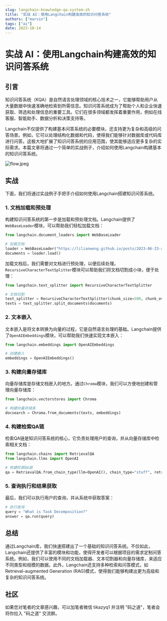 ```yaml
---
slug: langchain-knowledge-qa-system-zh
title: "实战 AI：使用Langchain构建高效的知识问答系统"
authors: ["marvin"]
tags: ["ai"]
date: 2023-10-14
---
```




# 实战 AI：使用Langchain构建高效的知识问答系统

## 引言

知识问答系统（KQA）是自然语言处理领域的核心技术之一，它能够帮助用户从大量数据中快速准确地检索到所需信息。知识问答系统成为了帮助个人和企业快速获取、筛选和处理信息的重要工具。它们在很多领域都发挥着重要作用，例如在线客服、智能助手、数据分析和决策支持等。

Langchain不仅提供了构建基本问答系统的必要模块，还支持更为复杂和高级的问答场景。例如，它可以处理结构化数据和代码，使得我们能够针对数据库或代码库进行问答。这极大地扩展了知识问答系统的应用范围，使其能够适应更多复杂的实际需求。本篇文章将通过一个简单的实战例子，介绍如何使用Langchain构建基本的知识问答系统。

![flow.jpeg](https://python.langchain.com/assets/images/qa_flow-9fbd91de9282eb806bda1c6db501ecec.jpeg)

## 实战

下面，我们将通过实战例子手把手介绍如何使用Langchain搭建知识问答系统。

### 1. 文档加载和预处理
构建知识问答系统的第一步是加载和预处理文档。Langchain提供了`WebBaseLoader`模块，可以帮助我们轻松加载文档：
```python
from langchain.document_loaders import WebBaseLoader

# 加载文档
loader = WebBaseLoader("https://lilianweng.github.io/posts/2023-06-23-agent/")
documents = loader.load()
```
加载文档后，我们需要对文档进行预处理，以便后续处理。`RecursiveCharacterTextSplitter`模块可以帮助我们将文档切割成小块，便于处理：
```python
from langchain.text_splitter import RecursiveCharacterTextSplitter

# 文档切割
text_splitter = RecursiveCharacterTextSplitter(chunk_size=500, chunk_overlap=0)
texts = text_splitter.split_documents(documents)
```

### 2. 文本嵌入
文本嵌入是将文本转换为向量的过程，它是自然语言处理的基础。Langchain提供了`OpenAIEmbeddings`模块，可以帮助我们快速实现文本嵌入：
```python
from langchain.embeddings import OpenAIEmbeddings

# 创建嵌入
embeddings = OpenAIEmbeddings()
```

### 3. 构建向量存储库
向量存储库是存储文档嵌入的地方。通过`Chroma`模块，我们可以方便地创建和管理向量存储库：
```python
from langchain.vectorstores import Chroma

# 构建向量存储库
docsearch = Chroma.from_documents(texts, embeddings)
```

### 4. 构建检索QA链
检索QA链是知识问答系统的核心，它负责处理用户的查询，并从向量存储库中检索相关文档：
```python
from langchain.chains import RetrievalQA
from langchain.llms import OpenAI

# 构建检索QA链
qa = RetrievalQA.from_chain_type(llm=OpenAI(), chain_type="stuff", retriever=docsearch.as_retriever())
```

### 5. 查询执行和结果获取
最后，我们可以执行用户的查询，并从系统中获取答案：
```python
# 执行查询
query = "What is Task Decomposition?"
answer = qa.run(query)
```

## 总结

通过Langchain库，我们快速搭建出了一个基础的知识问答系统。不仅如此，Langchain还提供了丰富的模块和功能，使得开发者可以根据项目的需求定制问答系统。例如，我们可以使用不同的文档加载器、文本切割器和向量存储库，来适应不同类型和规模的数据。此外，Langchain还支持多种检索和问答模式，如Retrieval-augmented Generation (RAG)模式，使得我们能够构建出更为高级和复杂的知识问答系统。

## 社区

如果您对笔者的文章感兴趣，可以加笔者微信 tikazyq1 并注明 "码之道"，笔者会将你拉入 "码之道" 交流群。